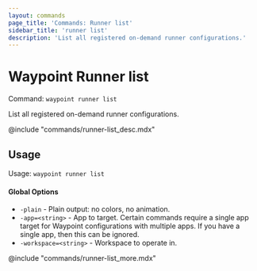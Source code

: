 ```yaml
---
layout: commands
page_title: 'Commands: Runner list'
sidebar_title: 'runner list'
description: 'List all registered on-demand runner configurations.'
---
```


# Waypoint Runner list

Command: `waypoint runner list`

List all registered on-demand runner configurations.

@include "commands/runner-list_desc.mdx"

## Usage

Usage: `waypoint runner list`

#### Global Options

- `-plain` - Plain output: no colors, no animation.
- `-app=<string>` - App to target. Certain commands require a single app target for Waypoint configurations with multiple apps. If you have a single app, then this can be ignored.
- `-workspace=<string>` - Workspace to operate in.

@include "commands/runner-list_more.mdx"
